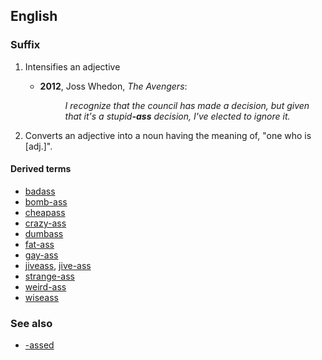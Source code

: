 {{also|ass|Ass|Äss|áss|äss|ašs}}
==English==

===Suffix===
{{en-suffix}}

# {{context|slang|vulgar|lang=en}} Intensifies an adjective
#*'''2012''', Joss Whedon, ''The Avengers'':
#*:''I recognize that the council has made a decision, but given that it's a stupid'''-ass''' decision, I've elected to ignore it.'' 
# {{context|slang|vulgar|lang=en}} Converts an adjective into a noun having the meaning of, "one who is [adj.]".

====Derived terms====
* [[badass]]
* [[bomb-ass]]
* [[cheapass]]
* [[crazy-ass]]
* [[dumbass]]
* [[fat-ass]]
* [[gay-ass]]
* [[jiveass]], [[jive-ass]]
* [[strange-ass]]
* [[weird-ass]]
* [[wiseass]]

===See also===
* [[-assed]]